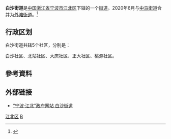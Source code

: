 {{中国乡级行政区
| 行政区全称 = 白沙街道
| 景观照片文件名 =
| 景观照片描述 =
| 汉语拼音 =
| 通用拼音 =
| 注音符號 =
| 其它标音类型1 =
| 其它标音1 =
| 其它标音类型2 =
| 其它标音2 =
| 其它语言类型1 =
| 其它语言地名1 =
| 其它语言类型2 =
| 其它语言地名2 =
| 上级行政区 = [[浙江省|浙江省]][[宁波市|宁波市]][[江北区_(宁波市)|江北区]]
| 行政区类别 = [[街道办事处|街道]]
| 行政区划代码 =
| 地理坐标 =
| 总面积 =3.2平方公里
| 户籍人口 =
| 户籍人口年份 =
| 常住人口 =2.5万
| 常住人口年份 =
| 人口密度 =
| 行政区划 =
| 官方网站 =
| 政府驻地 =宁波市江北区福兴巷9号
| 邮政编码 =315020
| 毗邻行政区 =
| 位置图文件名 =
| 位置图描述 =
}}

'''白沙街道'''是[[中华人民共和国|中国]][[浙江省|浙江省]][[宁波市|宁波市]][[江北区_(宁波市)|江北区]]下辖的一个[[街道办事处|街道]]。2020年6月与[[中马街道|中马街道]]合并为[[外滩街道_(宁波市)|外滩街道]]。<ref>{{cite web |author1=市政府办公厅 |title=宁波市人民政府关于调整江北区街道行政区划的批复 |url=http://zfxx.ningbo.gov.cn/art/2020/6/12/art_2448_4109229.html |accessdate=2020-06-11 |archive-date=2020-06-13 |archive-url=https://web.archive.org/web/20200613064343/http://zfxx.ningbo.gov.cn/art/2020/6/12/art_2448_4109229.html |dead-url=no }}</ref>

== 行政区划 ==

白沙街道共辖5个社区，分别是：

白沙社区、北站社区、大庆社区、正大社区、桃源社区。

==參考資料==
{{reflist}}

==外部链接==
* [https://web.archive.org/web/20090421160544/http://www.nbjiangbei.gov.cn/col/col619/index.html “宁波·江北”政府网站 白沙街道]

{{宁波市江北区行政区划|cat|B}}[[Category:宁波市街道_(行政区划)|江北区]]
[[Category:宁波市江北区行政区划|B]]
{{浙江小作品}}